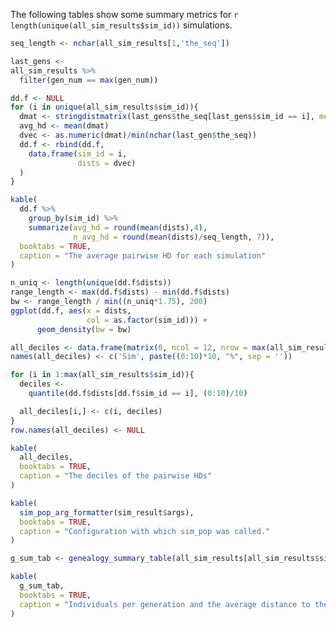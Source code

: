 The following tables show some summary metrics for `r length(unique(all_sim_results$sim_id))` simulations.

```r
seq_length <- nchar(all_sim_results[1,'the_seq'])

last_gens <-
all_sim_results %>%
  filter(gen_num == max(gen_num))

dd.f <- NULL
for (i in unique(all_sim_results$sim_id)){
  dmat <- stringdistmatrix(last_gens$the_seq[last_gens$sim_id == i], method = 'hamming')
  avg_hd <- mean(dmat)
  dvec <- as.numeric(dmat)/min(nchar(last_gen$the_seq))
  dd.f <- rbind(dd.f,
    data.frame(sim_id = i,
               dists = dvec)
  )
}

kable(
  dd.f %>%
    group_by(sim_id) %>%
    summarize(avg_hd = round(mean(dists),4),
              n_avg_hd = round(mean(dists)/seq_length, 7)),
  booktabs = TRUE,
  caption = "The average pairwise HD for each simulation"
)
```

```r
n_uniq <- length(unique(dd.f$dists))
range_length <- max(dd.f$dists) - min(dd.f$dists)
bw <- range_length / min((n_uniq*1.75), 200)
ggplot(dd.f, aes(x = dists, 
                 col = as.factor(sim_id))) + 
      geom_density(bw = bw)
```

```r
all_deciles <- data.frame(matrix(0, ncol = 12, nrow = max(all_sim_results$sim_id)))
names(all_deciles) <- c('Sim', paste((0:10)*10, "%", sep = ''))

for (i in 1:max(all_sim_results$sim_id)){
  deciles <-
    quantile(dd.f$dists[dd.f$sim_id == i], (0:10)/10)

  all_deciles[i,] <- c(i, deciles)
}
row.names(all_deciles) <- NULL

kable(
  all_deciles,
  booktabs = TRUE,
  caption = "The deciles of the pairwise HDs"
)
```

```r
kable(
  sim_pop_arg_formatter(sim_result$args),
  booktabs = TRUE,
  caption = "Configuration with which sim_pop was called."
)
```

```r
g_sum_tab <- genealogy_summary_table(all_sim_results[all_sim_results$sim_id == 1, -1])

kable(
  g_sum_tab,
  booktabs = TRUE,
  caption = "Individuals per generation and the average distance to the original ancestor for the generation in the first simulation only."
)
```

